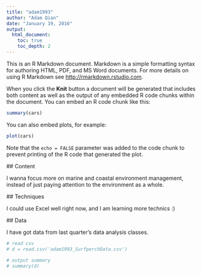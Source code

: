 ```yaml
---
title: "adam1993"
author: "Adam Qian"
date: "January 19, 2016"
output:
  html_document:
    toc: true
    toc_depth: 2
---
```


This is an R Markdown document. Markdown is a simple formatting syntax for authoring HTML, PDF, and MS Word documents. For more details on using R Markdown see <http://rmarkdown.rstudio.com>.

When you click the **Knit** button a document will be generated that includes both content as well as the output of any embedded R code chunks within the document. You can embed an R code chunk like this:

```r
summary(cars)
```

You can also embed plots, for example:

```r
plot(cars)
```

Note that the `echo = FALSE` parameter was added to the code chunk to prevent printing of the R code that generated the plot.

  ## Content
        
  I wanna focus more on marine and coastal environment management, instead of just paying attention to the environment as a whole.
        
  ## Techniques
        
  I could use Excel well right now, and I am learning more technics :)
        
  ## Data
        
  I have got data from last quarter's data analysis classes. 

  
```r
# read csv
# d = read.csv('adam1993_SurfperchData.csv')
      
# output summary
# summary(d)
```